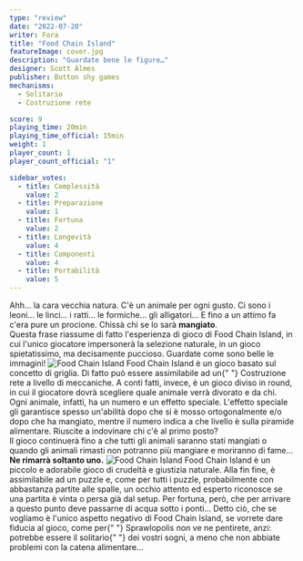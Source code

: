 ```yaml
---
type: "review"
date: "2022-07-20"
writer: Fora
title: "Food Chain Island"
featureImage: cover.jpg
description: "Guardate bene le figure…"
designer: Scott Almes
publisher: Button shy games
mechanisms:
  - Solitario
  - Costruzione rete

score: 9
playing_time: 20min
playing_time_official: 15min
weight: 1
player_count: 1
player_count_official: "1"

sidebar_votes:
  - title: Complessità
    value: 2
  - title: Preparazione
    value: 1
  - title: Fortuna
    value: 2
  - title: Longevità
    value: 4
  - title: Componenti
    value: 4
  - title: Portabilità
    value: 5
---
```


<Setting>
  Ahh… la cara vecchia natura. C'è un animale per ogni gusto. Ci sono i leoni…
  le linci… i ratti… le formiche… gli alligatori… E fino a un attimo fa c'era
  pure un procione. Chissà chi se lo sarà <strong>mangiato</strong>. <br />
  Questa frase riassume di fatto l'esperienza di gioco di Food Chain Island, in cui
  l'unico giocatore impersonerà la selezione naturale, in un gioco spietatissimo,
  ma decisamente puccioso. Guardate come sono belle le immagini!
</Setting>

<img src="./game1.jpg" alt="Food Chain Island" />

<Rules>
  Food Chain Island è un gioco basato sul concetto di griglia. Di fatto può
  essere assimilabile ad un{" "}
  <Link to="/mechanisms/costruzione-rete/">Costruzione rete</Link> a livello di
  meccaniche. A conti fatti, invece, è un gioco diviso in round, in cui il
  giocatore dovrà scegliere quale animale verrà divorato e da chi. Ogni animale,
  infatti, ha un numero e un effetto speciale. L'effetto speciale gli garantisce
  spesso un'abilità dopo che si è mosso ortogonalmente e/o dopo che ha mangiato,
  mentre il numero indica a che livello è sulla piramide alimentare. Riuscite a
  indovinare chi c'è al primo posto? <br />
  Il gioco continuerà fino a che tutti gli animali saranno stati mangiati o quando
  gli animali rimasti non potranno più mangiare e moriranno di fame… <br />
  <strong>Ne rimarrà soltanto uno.</strong>
</Rules>

<img src="./game2.jpg?t=1" alt="Food Chain Island" />

<Feedback>
  Food Chain Island è un piccolo e adorabile gioco di crudeltà e giustizia
  naturale. Alla fin fine, è assimilabile ad un puzzle e, come per tutti i
  puzzle, probabilmente con abbastanza partite alle spalle, un occhio attento ed
  esperto riconosce se una partita è vinta o persa già dal setup. Per fortuna,
  però, che per arrivare a questo punto deve passarne di acqua sotto i ponti…
  Detto ciò, che se vogliamo è l'unico aspetto negativo di Food Chain Island, se
  vorrete dare fiducia al gioco, come per{" "}
  <Link to="/reviews/sprawlopolis/">Sprawlopolis</Link> non ve ne pentirete,
  anzi: potrebbe essere il <Link to="/mechanisms/solitario/"> solitario</Link>{" "}
  dei vostri sogni, a meno che non abbiate problemi con la catena alimentare…
</Feedback>

<Instagram id="CgO5V1MjgxH" />
